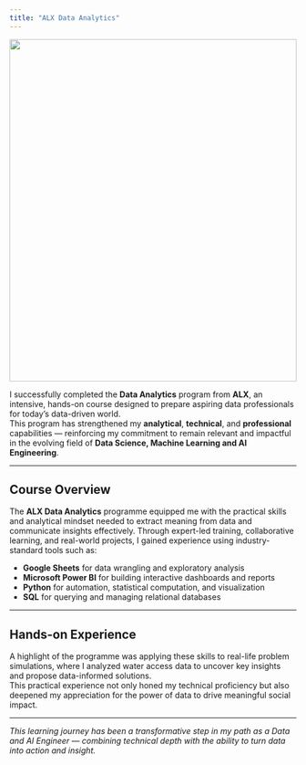 ```yaml
---
title: "ALX Data Analytics"
---
```


![](DA.png){width="100%" height="600px"}

I successfully completed the **Data Analytics** program from **ALX**, an intensive, hands-on course designed to prepare aspiring data professionals for today’s data-driven world.  
This program has strengthened my **analytical**, **technical**, and **professional** capabilities — reinforcing my commitment to remain relevant and impactful in the evolving field of **Data Science, Machine Learning and AI Engineering**.

---

## Course Overview

The **ALX Data Analytics** programme equipped me with the practical skills and analytical mindset needed to extract meaning from data and communicate insights effectively. Through expert-led training, collaborative learning, and real-world projects, I gained experience using industry-standard tools such as:

- **Google Sheets** for data wrangling and exploratory analysis  
- **Microsoft Power BI** for building interactive dashboards and reports  
- **Python** for automation, statistical computation, and visualization  
- **SQL** for querying and managing relational databases  

---

## Hands-on Experience

A highlight of the programme was applying these skills to real-life problem simulations, where I analyzed water access data to uncover key insights and propose data-informed solutions.  
This practical experience not only honed my technical proficiency but also deepened my appreciation for the power of data to drive meaningful social impact.

---

*This learning journey has been a transformative step in my path as a Data and AI Engineer — combining technical depth with the ability to turn data into action and insight.*
